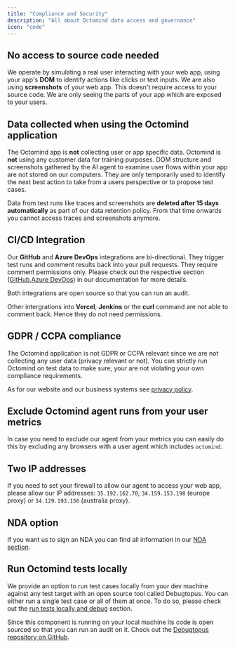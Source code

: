 ```yaml
---
title: "Compliance and Security"
description: "All about Octomind data access and governance"
icon: "code"
---
```


## No access to source code needed

We operate by simulating a real user interacting with your web app, using your app's **DOM** to identify actions like clicks or text
inputs. We are also using **screenshots** of your web app. This doesn't require access to your source code. We are only seeing the parts of your app
which are exposed to your users.

## Data collected when using the Octomind application

The Octomind app is **not** collecting user or app specific data. Octomind is **not** using any customer data for training purposes. DOM structure and screenshots gathered by the AI agent to examine user flows
within your app are not stored on our computers. They are only temporarily used to identify the next best action to take from a users perspective or to propose test cases.

Data from test runs like traces and screenshots are **deleted after 15 days automatically** as part of our data retention policy. From that time onwards you cannot access traces and screenshots anymore.

## CI/CD Integration

Our **GitHub** and **Azure DevOps** integrations are bi-directional. They trigger test runs and comment results back into your pull requests.
They require comment permissions only. Please check out the respective section ([GitHub](/integrations/quickstart-GitHub),[Azure DevOps](/integrations/quickstart-Azure)) in our documentation for more details.

<Tip>Both integrations are open source so that you can run an audit.</Tip>

Other intergrations into **Vercel**, **Jenkins** or the **curl** command are not able to comment back. Hence they do not need permissions.

## GDPR / CCPA compliance

The Octomind application is not GDPR or CCPA relevant since we are not collecting any user data (privacy relevant or not). You can strictly run
Octomind on test data to make sure, your are not violating your own compliance requirements.

As for our website and our business systems see [privacy policy](https://www.octomind.dev/privacy-policy).

## Exclude Octomind agent runs from your user metrics

In case you need to exclude our agent from your metrics you can easily do this by excluding any browsers with a user agent
which includes `octomind`.

## Two IP addresses

If you need to set your firewall to allow our agent to access your web app, please allow our IP addresses: `35.192.162.70`,
`34.159.153.198` (europe proxy) or `34.129.193.156` (australia proxy).

## NDA option

If you want us to sign an NDA you can find all information in our [NDA section](/data-governance/nda).

## Run Octomind tests locally

We provide an option to run test cases locally from your dev machine against any test target with an open source tool called Debugtopus. You can either run a single test
case or all of them at once. To do so, please check out the [run tests locally and debug](/debugtopus) section.

Since this component is running on your local machine its code is open sourced so that you can run an audit on it. Check out the [Debugtopus repository on GitHub](https://github.com/OctoMind-dev/debugtopus).
